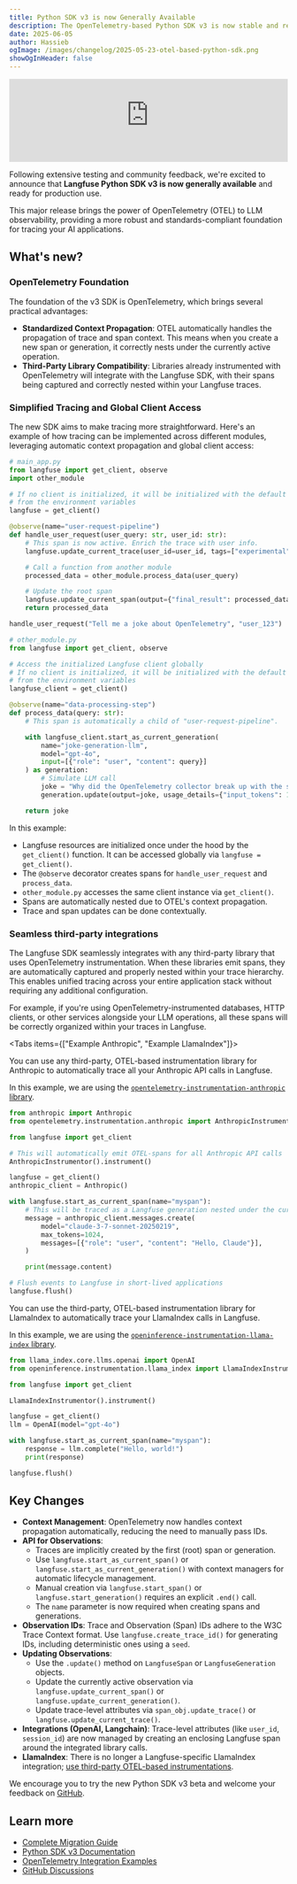 ```yaml
---
title: Python SDK v3 is now Generally Available
description: The OpenTelemetry-based Python SDK v3 is now stable and ready for production use.
date: 2025-06-05
author: Hassieb
ogImage: /images/changelog/2025-05-23-otel-based-python-sdk.png
showOgInHeader: false
---
```



<ChangelogHeader />

<iframe
  width="100%"
  className="aspect-video rounded border mt-6"
  src="https://www.youtube-nocookie.com/embed/md_TKMmNz28"
  title="OTEL-based Python SDK v3 generally available"
  frameBorder="0"
  allow="accelerometer; autoplay; clipboard-write; encrypted-media; gyroscope; picture-in-picture"
  allowFullScreen
></iframe>

Following extensive testing and community feedback, we're excited to announce that **Langfuse Python SDK v3 is now generally available** and ready for production use.

This major release brings the power of OpenTelemetry (OTEL) to LLM observability, providing a more robust and standards-compliant foundation for tracing your AI applications.

## What's new?

### OpenTelemetry Foundation

The foundation of the v3 SDK is OpenTelemetry, which brings several practical advantages:

- **Standardized Context Propagation**: OTEL automatically handles the propagation of trace and span context. This means when you create a new span or generation, it correctly nests under the currently active operation.
- **Third-Party Library Compatibility**: Libraries already instrumented with OpenTelemetry will integrate with the Langfuse SDK, with their spans being captured and correctly nested within your Langfuse traces.

### Simplified Tracing and Global Client Access

The new SDK aims to make tracing more straightforward. Here's an example of how tracing can be implemented across different modules, leveraging automatic context propagation and global client access:

```python
# main_app.py
from langfuse import get_client, observe
import other_module

# If no client is initialized, it will be initialized with the default configuration
# from the environment variables
langfuse = get_client()

@observe(name="user-request-pipeline")
def handle_user_request(user_query: str, user_id: str):
    # This span is now active. Enrich the trace with user info.
    langfuse.update_current_trace(user_id=user_id, tags=["experimental"])

    # Call a function from another module
    processed_data = other_module.process_data(user_query)

    # Update the root span
    langfuse.update_current_span(output={"final_result": processed_data})
    return processed_data

handle_user_request("Tell me a joke about OpenTelemetry", "user_123")
```

```python
# other_module.py
from langfuse import get_client, observe

# Access the initialized Langfuse client globally
# If no client is initialized, it will be initialized with the default configuration
# from the environment variables
langfuse_client = get_client()

@observe(name="data-processing-step")
def process_data(query: str):
    # This span is automatically a child of "user-request-pipeline".

    with langfuse_client.start_as_current_generation(
        name="joke-generation-llm",
        model="gpt-4o",
        input=[{"role": "user", "content": query}]
    ) as generation:
        # Simulate LLM call
        joke = "Why did the OpenTelemetry collector break up with the span? It needed more space for its attributes!"
        generation.update(output=joke, usage_details={"input_tokens": 10, "output_tokens": 25})

    return joke
```

In this example:

- Langfuse resources are initialized once under the hood by the `get_client()` function. It can be accessed globally via `langfuse = get_client()`.
- The `@observe` decorator creates spans for `handle_user_request` and `process_data`.
- `other_module.py` accesses the same client instance via `get_client()`.
- Spans are automatically nested due to OTEL's context propagation.
- Trace and span updates can be done contextually.

### Seamless third-party integrations

The Langfuse SDK seamlessly integrates with any third-party library that uses OpenTelemetry instrumentation. When these libraries emit spans, they are automatically captured and properly nested within your trace hierarchy. This enables unified tracing across your entire application stack without requiring any additional configuration.

For example, if you're using OpenTelemetry-instrumented databases, HTTP clients, or other services alongside your LLM operations, all these spans will be correctly organized within your traces in Langfuse.

<Tabs items={["Example Anthropic", "Example LlamaIndex"]}>

<Tab>
You can use any third-party, OTEL-based instrumentation library for Anthropic to automatically trace all your Anthropic API calls in Langfuse.

In this example, we are using the [`opentelemetry-instrumentation-anthropic` library](https://pypi.org/project/opentelemetry-instrumentation-anthropic/).

```python
from anthropic import Anthropic
from opentelemetry.instrumentation.anthropic import AnthropicInstrumentor

from langfuse import get_client

# This will automatically emit OTEL-spans for all Anthropic API calls
AnthropicInstrumentor().instrument()

langfuse = get_client()
anthropic_client = Anthropic()

with langfuse.start_as_current_span(name="myspan"):
    # This will be traced as a Langfuse generation nested under the current span
    message = anthropic_client.messages.create(
        model="claude-3-7-sonnet-20250219",
        max_tokens=1024,
        messages=[{"role": "user", "content": "Hello, Claude"}],
    )

    print(message.content)

# Flush events to Langfuse in short-lived applications
langfuse.flush()
```

</Tab>

<Tab>
You can use the third-party, OTEL-based instrumentation library for LlamaIndex to automatically trace your LlamaIndex calls in Langfuse.

In this example, we are using the [`openinference-instrumentation-llama-index` library](https://pypi.org/project/openinference-instrumentation-llama-index/).

```python
from llama_index.core.llms.openai import OpenAI
from openinference.instrumentation.llama_index import LlamaIndexInstrumentor

from langfuse import get_client

LlamaIndexInstrumentor().instrument()

langfuse = get_client()
llm = OpenAI(model="gpt-4o")

with langfuse.start_as_current_span(name="myspan"):
    response = llm.complete("Hello, world!")
    print(response)

langfuse.flush()
```

</Tab>

</Tabs>

## Key Changes

- **Context Management**: OpenTelemetry now handles context propagation automatically, reducing the need to manually pass IDs.
- **API for Observations**:
  - Traces are implicitly created by the first (root) span or generation.
  - Use `langfuse.start_as_current_span()` or `langfuse.start_as_current_generation()` with context managers for automatic lifecycle management.
  - Manual creation via `langfuse.start_span()` or `langfuse.start_generation()` requires an explicit `.end()` call.
  - The `name` parameter is now required when creating spans and generations.
- **Observation IDs**: Trace and Observation (Span) IDs adhere to the W3C Trace Context format. Use `langfuse.create_trace_id()` for generating IDs, including deterministic ones using a `seed`.
- **Updating Observations**:
  - Use the `.update()` method on `LangfuseSpan` or `LangfuseGeneration` objects.
  - Update the currently active observation via `langfuse.update_current_span()` or `langfuse.update_current_generation()`.
  - Update trace-level attributes via `span_obj.update_trace()` or `langfuse.update_current_trace()`.
- **Integrations (OpenAI, Langchain)**: Trace-level attributes (like `user_id`, `session_id`) are now managed by creating an enclosing Langfuse span around the integrated library calls.
- **LlamaIndex**: There is no longer a Langfuse-specific LlamaIndex integration; [use third-party OTEL-based instrumentations](/docs/sdk/python/sdk-v3#third-party-integrations).

We encourage you to try the new Python SDK v3 beta and welcome your feedback on [GitHub](https://github.com/orgs/langfuse/discussions/6993).

## Learn more

- [Complete Migration Guide](/docs/sdk/python/sdk-v3#upgrade-from-v2)
- [Python SDK v3 Documentation](/docs/sdk/python/sdk-v3)
- [OpenTelemetry Integration Examples](/docs/sdk/python/sdk-v3#third-party-integrations)
- [GitHub Discussions](https://github.com/orgs/langfuse/discussions/6993)
